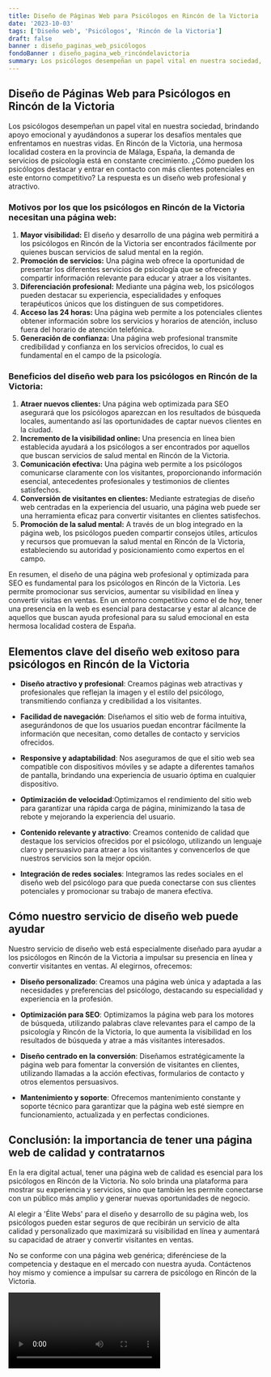 ```yaml
---
title: Diseño de Páginas Web para Psicólogos en Rincón de la Victoria
date: '2023-10-03'
tags: ['Diseño web', 'Psicólogos', 'Rincón de la Victoria']
draft: false
banner : diseño_paginas_web_psicólogos
fondoBanner : diseño_pagina_web_rincóndelavictoria
summary: Los psicólogos desempeñan un papel vital en nuestra sociedad, brindando apoyo emocional y ayudándonos a superar los desafíos mentales que enfrentamos en nuestras vidas. En Rincón de la Victoria, una hermosa localidad costera en la provincia de Málaga, España, la demanda de servicios de psicología está en constante crecimiento. ¿Cómo pueden los psicólogos destacar y entrar en contacto con más clientes potenciales en este entorno competitivo? La respuesta es un diseño web profesional y atractivo.
---
```


## Diseño de Páginas Web para Psicólogos en Rincón de la Victoria

Los psicólogos desempeñan un papel vital en nuestra sociedad, brindando apoyo emocional y ayudándonos a superar los desafíos mentales que enfrentamos en nuestras vidas. En Rincón de la Victoria, una hermosa localidad costera en la provincia de Málaga, España, la demanda de servicios de psicología está en constante crecimiento. ¿Cómo pueden los psicólogos destacar y entrar en contacto con más clientes potenciales en este entorno competitivo? La respuesta es un diseño web profesional y atractivo.

### Motivos por los que los psicólogos en Rincón de la Victoria necesitan una página web:

1. **Mayor visibilidad:** El diseño y desarrollo de una página web permitirá a los psicólogos en Rincón de la Victoria ser encontrados fácilmente por quienes buscan servicios de salud mental en la región.
2. **Promoción de servicios:** Una página web ofrece la oportunidad de presentar los diferentes servicios de psicología que se ofrecen y compartir información relevante para educar y atraer a los visitantes.
3. **Diferenciación profesional:** Mediante una página web, los psicólogos pueden destacar su experiencia, especialidades y enfoques terapéuticos únicos que los distinguen de sus competidores.
4. **Acceso las 24 horas:** Una página web permite a los potenciales clientes obtener información sobre los servicios y horarios de atención, incluso fuera del horario de atención telefónica.
5. **Generación de confianza:** Una página web profesional transmite credibilidad y confianza en los servicios ofrecidos, lo cual es fundamental en el campo de la psicología.

### Beneficios del diseño web para los psicólogos en Rincón de la Victoria:

1. **Atraer nuevos clientes:** Una página web optimizada para SEO asegurará que los psicólogos aparezcan en los resultados de búsqueda locales, aumentando así las oportunidades de captar nuevos clientes en la ciudad.
2. **Incremento de la visibilidad online:** Una presencia en línea bien establecida ayudará a los psicólogos a ser encontrados por aquellos que buscan servicios de salud mental en Rincón de la Victoria.
3. **Comunicación efectiva:** Una página web permite a los psicólogos comunicarse claramente con los visitantes, proporcionando información esencial, antecedentes profesionales y testimonios de clientes satisfechos.
4. **Conversión de visitantes en clientes:** Mediante estrategias de diseño web centradas en la experiencia del usuario, una página web puede ser una herramienta eficaz para convertir visitantes en clientes satisfechos.
5. **Promoción de la salud mental:** A través de un blog integrado en la página web, los psicólogos pueden compartir consejos útiles, artículos y recursos que promuevan la salud mental en Rincón de la Victoria, estableciendo su autoridad y posicionamiento como expertos en el campo.

En resumen, el diseño de una página web profesional y optimizada para SEO es fundamental para los psicólogos en Rincón de la Victoria. Les permite promocionar sus servicios, aumentar su visibilidad en línea y convertir visitas en ventas. En un entorno competitivo como el de hoy, tener una presencia en la web es esencial para destacarse y estar al alcance de aquellos que buscan ayuda profesional para su salud emocional en esta hermosa localidad costera de España.

<GifSeo />

<Cta />

## Elementos clave del diseño web exitoso para psicólogos en Rincón de la Victoria

- **Diseño atractivo y profesional**: Creamos páginas web atractivas y profesionales que reflejan la imagen y el estilo del psicólogo, transmitiendo confianza y credibilidad a los visitantes.

- **Facilidad de navegación**: Diseñamos el sitio web de forma intuitiva, asegurándonos de que los usuarios puedan encontrar fácilmente la información que necesitan, como detalles de contacto y servicios ofrecidos.

- **Responsive y adaptabilidad**: Nos aseguramos de que el sitio web sea compatible con dispositivos móviles y se adapte a diferentes tamaños de pantalla, brindando una experiencia de usuario óptima en cualquier dispositivo.

- **Optimización de velocidad**:Optimizamos el rendimiento del sitio web para garantizar una rápida carga de página, minimizando la tasa de rebote y mejorando la experiencia del usuario.

- **Contenido relevante y atractivo**: Creamos contenido de calidad que destaque los servicios ofrecidos por el psicólogo, utilizando un lenguaje claro y persuasivo para atraer a los visitantes y convencerlos de que nuestros servicios son la mejor opción.

- **Integración de redes sociales**: Integramos las redes sociales en el diseño web del psicólogo para que pueda conectarse con sus clientes potenciales y promocionar su trabajo de manera efectiva.

## Cómo nuestro servicio de diseño web puede ayudar

Nuestro servicio de diseño web está especialmente diseñado para ayudar a los psicólogos en Rincón de la Victoria a impulsar su presencia en línea y convertir visitantes en ventas. Al elegirnos, ofrecemos:

- **Diseño personalizado**: Creamos una página web única y adaptada a las necesidades y preferencias del psicólogo, destacando su especialidad y experiencia en la profesión.

- **Optimización para SEO**: Optimizamos la página web para los motores de búsqueda, utilizando palabras clave relevantes para el campo de la psicología y Rincón de la Victoria, lo que aumenta la visibilidad en los resultados de búsqueda y atrae a más visitantes interesados.

- **Diseño centrado en la conversión**: Diseñamos estratégicamente la página web para fomentar la conversión de visitantes en clientes, utilizando llamadas a la acción efectivas, formularios de contacto y otros elementos persuasivos.

- **Mantenimiento y soporte**: Ofrecemos mantenimiento constante y soporte técnico para garantizar que la página web esté siempre en funcionamiento, actualizada y en perfectas condiciones.

## Conclusión: la importancia de tener una página web de calidad y contratarnos

En la era digital actual, tener una página web de calidad es esencial para los psicólogos en Rincón de la Victoria. No solo brinda una plataforma para mostrar su experiencia y servicios, sino que también les permite conectarse con un público más amplio y generar nuevas oportunidades de negocio.

Al elegir a 'Élite Webs' para el diseño y desarrollo de su página web, los psicólogos pueden estar seguros de que recibirán un servicio de alta calidad y personalizado que maximizará su visibilidad en línea y aumentará su capacidad de atraer y convertir visitantes en ventas.

No se conforme con una página web genérica; diferénciese de la competencia y destaque en el mercado con nuestra ayuda. Contáctenos hoy mismo y comience a impulsar su carrera de psicólogo en Rincón de la Victoria.

<Video />

<CtaBot job='Psicólogos' city='Rincón de la Victoria'/>

<Gmaps query='Rincón de la Victoria+españa+maps' />